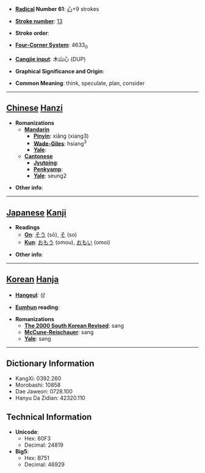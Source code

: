 * '''[[Wiktionary:Chinese radical index| Radical]] Number 61''': [[Wiktionary:Chinese radical index 心|心]]+9 strokes

* '''[[Wiktionary:Chinese total strokes index|Stroke number]]''': [[Wiktionary:Chinese total strokes index 13|13]]

* '''Stroke order''': 

* '''[[Wiktionary:Chinese four corner index|Four-Corner System]]''': 4633<sub>0</sub>

* '''[[Wiktionary:Chinese Cangjie index|Cangjie input]]''': 木山心 (DUP)

* '''Graphical Significance and Origin''': 

* '''Common Meaning''': think, speculate, plan, consider

----

== [[Chinese]] [[Hanzi]] ==

* '''Romanizations'''
** '''[[Mandarin]]'''
*** '''[[Pinyin]]''': xiǎng (xiang3)
*** '''[[Wade-Giles]]''': hsiang<sup>3</sup>
*** '''[[Yale]]''': 
** '''[[Cantonese]]'''
*** '''[[Jyutping]]''':
*** '''[[Penkyamp]]''': 
*** '''[[Yale]]''': seung2

* '''Other info''': 

----

== [[Japanese]] [[Kanji]] ==

* '''Readings'''
** '''[[On]]''': [[そう]] (sō), [[そ]] (so)
** '''[[Kun]]''': [[おもう]] (omou), [[おもい]] (omoi)

* '''Other info''':  

----

== [[Korean]] [[Hanja]] ==

* '''[[Hangeul]]''': 상

* '''[[Eumhun]] reading''': 

* '''Romanizations'''
** '''[[The 2000 South Korean Revised Romanization|The 2000 South Korean Revised]]''': sang
** '''[[McCune-Reischauer]]''': sang
** '''[[Yale]]''': sang

----

== Dictionary Information ==

* KangXi: 0392.260
* Morobashi: 10858
* Dae Jaweon: 0728.100
* Hanyu Da Zidian: 42320.110

== Technical Information ==

* '''Unicode''':
** Hex: 60F3
** Decimal: 24819
* '''Big5''':
** Hex: B751
** Decimal: 46929